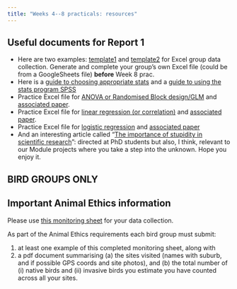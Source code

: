 ```yaml
---
title: "Weeks 4--8 practicals: resources"
---
```


## Useful documents for Report 1

- Here are two examples: [template1](assets/Example excel file for data-OK template.xlsx) and [template2](assets/Example%20excel%20file%20for%20data-Better%20template.xlsx) for Excel group data collection. Generate and complete your group's own Excel file (could be from a GoogleSheets file) **before** Week 8 prac.
- Here is a [guide to choosing appropriate stats](assets/Appendix1-Clare's%20Hierarchy%20of%20parametric%20stats%20analyses.pdf) and a [guide to using the stats program SPSS](assets/Appendix2-Short%20notes%20on%20how%20to%20use%20SPSS21_final_with%20extras.pdf.)
- Practice Excel file for [ANOVA or Randomised Block design/GLM](assets/Pre-analysis%20data%20scrutiny-%20eg%20cuticle%20thickness.xls) and [associated paper](assets/McArthur%20et%20al%202010%20wind%20paper.pdf).
- Practice Excel file for [linear regression (or correlation)](assets/OReilly_intake%20vs%20chem%20Fun%20Ecol_EDAB.xls) and [associated paper](assets/OReilly%20et%20al%202004%20Func%20Ecol_Gen%20chem%20intake.pdf).
- Practice Excel file for [logistic regression](assets/While%20and%20McArthur_scats_EDAB.xls) and [associated paper](assets/While%20and%20McArthur%202005%20Austral%20Ecol_%20scats.pdf)
- And an interesting article called "[The importance of stupidity in scientific research](assets/Article%202008%20The%20importance%20of%20stupidity%20in%20scientific%20research.pdf)": directed at PhD students but also, I think, relevant to our Module projects where you take a step into the unknown. Hope you enjoy it.



## BIRD GROUPS ONLY
::: callout-important
## Important Animal Ethics information
Please use [this monitoring sheet](assets/2025%20BIOL2022%20Bird%20survey%20monitoring%20sheet.pdf) for your data collection.

As part of the Animal Ethics requirements each bird group must submit:

1. at least one example of this completed monitoring sheet, along with
2. a pdf document summarising (a) the sites visited (names with  suburb, and if possible GPS coords and site photos),
 and (b) the total number of (i) native birds and (ii) invasive birds you estimate you have counted across all your sites.

:::